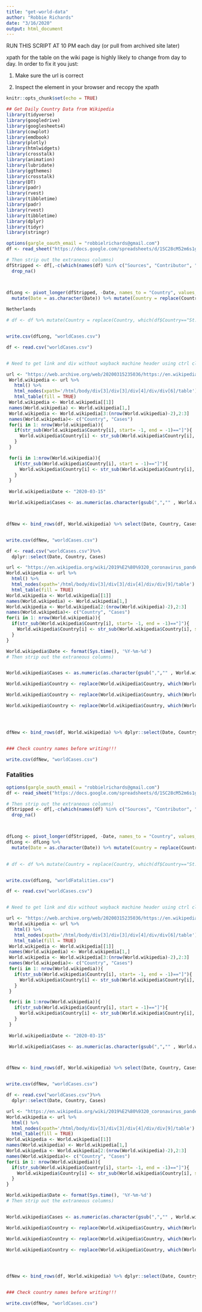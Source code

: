 ```yaml
---
title: "get-world-data"
author: "Robbie Richards"
date: "3/16/2020"
output: html_document
---
```


RUN THIS SCRIPT AT 10 PM each day (or pull from archived site later)

xpath for the table on the wiki page is highly likely to change from day to day. In order to fix it you just:

1) Make sure the url is correct

2) Inspect the element in your browser and recopy the xpath



```r
knitr::opts_chunk$set(echo = TRUE)
```

```r
## Get Daily Country Data from Wikipedia
library(tidyverse)
library(googledrive)
library(googlesheets4)
library(cowplot)
library(emdbook)
library(plotly)
library(htmlwidgets)
library(crosstalk)
library(animation)
library(lubridate)
library(ggthemes)
library(crosstalk)
library(DT)
library(padr)
library(rvest)
library(tibbletime)
library(padr)
library(rvest)
library(tibbletime)
library(dplyr)
library(tidyr)
library(stringr)
```


```r
options(gargle_oauth_email = "robbielrichards@gmail.com")
df <- read_sheet("https://docs.google.com/spreadsheets/d/1SC28cM52m6s1gTJutpvFxadT9GGu-li90tsqkGuaM48/edit?usp=sharing", range = "Cumulative case reports by country - confirmed")

# Then strip out the extraneous columns)
dfStripped <- df[,-c(which(names(df) %in% c("Sources", "Contributor", "Notes")))]%>%
  drop_na()



dfLong <- pivot_longer(dfStripped, -Date, names_to = "Country", values_to = "Cases") %>%
  mutate(Date = as.character(Date)) %>% mutate(Country = replace(Country, which(dfLong$Country=="The Netherlands"), "Netherlands")) %>% mutate(Country = replace(Country, which(dfLong$Country=="USA"), "United States")) %>% mutate(Country = replace(Country, which(dfLong$Country=="St. Vincent and Grenadines"|"St. Vincent"), "St. Vincent and the Grenadines")) %>%  mutate(Country = replace(Country, which(dfLong$Country=="Democratic Republic of the Congo"), "DR Congo")) 
  
Netherlands

# df <- df %>% mutate(Country = replace(Country, which(df$Country=="St. Vincent and Grenadines"| df$Country=="St. Vincent"), "St. Vincent and the Grenadines")) %>%  mutate(Country = replace(Country, which(df$Country=="Democratic Republic of the Congo"), "DR Congo")) %>% mutate(Country = replace(Country, which(df$Country=="Netherlands (kingdom)[i]"), "Netherlands"))


write.csv(dfLong, "worldCases.csv")

```

```r
df <- read.csv("worldCases.csv")


# Need to get link and div without wayback machine header using ctrl click on ubuntu

url <- "https://web.archive.org/web/20200315235036/https://en.wikipedia.org/wiki/2019%E2%80%9320_coronavirus_pandemic"
 World.wikipedia <- url %>%
   html() %>%
   html_nodes(xpath='/html/body/div[3]/div[3]/div[4]/div/div[6]/table') %>%
   html_table(fill = TRUE)
 World.wikipedia <- World.wikipedia[[1]]
 names(World.wikipedia) <- World.wikipedia[1,]
 World.wikipedia <- World.wikipedia[3:(nrow(World.wikipedia)-2),2:3]
 names(World.wikipedia)<- c("Country", "Cases")
 for(i in 1: nrow(World.wikipedia)){
   if(str_sub(World.wikipedia$Country[i], start= -1, end = -1)=="]"){
     World.wikipedia$Country[i] <- str_sub(World.wikipedia$Country[i], start = 1, end = -4)
   }
 }

 for(i in 1:nrow(World.wikipedia)){
   if(str_sub(World.wikipedia$Country[i], start = -1)=="]"){
     World.wikipedia$Country[i] <- str_sub(World.wikipedia$Country[i], end = -4)
   }
 }
 
 World.wikipedia$Date <- "2020-03-15"

 World.wikipedia$Cases <- as.numeric(as.character(gsub(",","" , World.wikipedia$Cases)))



dfNew <- bind_rows(df, World.wikipedia) %>% select(Date, Country, Cases)


write.csv(dfNew, "worldCases.csv")
```

```r



df <- read.csv("worldCases.csv")%>%
  dplyr::select(Date, Country, Cases)

url <- "https://en.wikipedia.org/wiki/2019%E2%80%9320_coronavirus_pandemic_by_country_and_territory"
World.wikipedia <- url %>%
  html() %>%
  html_nodes(xpath='/html/body/div[3]/div[3]/div[4]/div/div[9]/table') %>%
  html_table(fill = TRUE)
World.wikipedia <- World.wikipedia[[1]]
names(World.wikipedia) <- World.wikipedia[1,]
World.wikipedia <- World.wikipedia[2:(nrow(World.wikipedia)-2),2:3]
names(World.wikipedia)<- c("Country", "Cases")
for(i in 1: nrow(World.wikipedia)){
  if(str_sub(World.wikipedia$Country[i], start= -1, end = -1)=="]"){
    World.wikipedia$Country[i] <- str_sub(World.wikipedia$Country[i], start = 1, end = -4)
  }
}

World.wikipedia$Date <- format(Sys.time(), '%Y-%m-%d')
# Then strip out the extraneous columns)


World.wikipedia$Cases <- as.numeric(as.character(gsub(",","" , World.wikipedia$Cases)))

World.wikipedia$Country <- replace(World.wikipedia$Country, which(World.wikipedia$Country=="Netherlands[l]"), "Netherlands")

World.wikipedia$Country <- replace(World.wikipedia$Country, which(World.wikipedia$Country=="United States[f]"), "United States")

World.wikipedia$Country <- replace(World.wikipedia$Country, which(World.wikipedia$Country=="Denmark[p][q]"), "Denmark")




dfNew <- bind_rows(df, World.wikipedia) %>% dplyr::select(Date, Country, Cases)


### Check country names before writing!!!

write.csv(dfNew, "worldCases.csv")


```


### Fatalities



```r
options(gargle_oauth_email = "robbielrichards@gmail.com")
df <- read_sheet("https://docs.google.com/spreadsheets/d/1SC28cM52m6s1gTJutpvFxadT9GGu-li90tsqkGuaM48/edit?usp=sharing", range = "Cumulative fatalities reported by country")

# Then strip out the extraneous columns)
dfStripped <- df[,-c(which(names(df) %in% c("Sources", "Contributor", "Notes")))]%>%
  drop_na()



dfLong <- pivot_longer(dfStripped, -Date, names_to = "Country", values_to = "Fatalities") 
dfLong <- dfLong %>%
  mutate(Date = as.character(Date)) %>% mutate(Country = replace(Country, which(dfLong$Country=="The Netherlands"), "Netherlands")) %>% mutate(Country = replace(Country, which(dfLong$Country=="USA"), "United States")) %>% mutate(Country = replace(Country, which(dfLong$Country=="St. Vincent and Grenadines" | dfLong$Country =="St. Vincent"), "St. Vincent and the Grenadines")) %>%  mutate(Country = replace(Country, which(dfLong$Country=="Democratic Republic of the Congo"), "DR Congo")) 
  

# df <- df %>% mutate(Country = replace(Country, which(df$Country=="St. Vincent and Grenadines"| df$Country=="St. Vincent"), "St. Vincent and the Grenadines")) %>%  mutate(Country = replace(Country, which(df$Country=="Democratic Republic of the Congo"), "DR Congo")) %>% mutate(Country = replace(Country, which(df$Country=="Netherlands (kingdom)[i]"), "Netherlands"))


write.csv(dfLong, "worldFatalities.csv")

```

```r
df <- read.csv("worldCases.csv")


# Need to get link and div without wayback machine header using ctrl click on ubuntu

url <- "https://web.archive.org/web/20200315235036/https://en.wikipedia.org/wiki/2019%E2%80%9320_coronavirus_pandemic"
 World.wikipedia <- url %>%
   html() %>%
   html_nodes(xpath='/html/body/div[3]/div[3]/div[4]/div/div[6]/table') %>%
   html_table(fill = TRUE)
 World.wikipedia <- World.wikipedia[[1]]
 names(World.wikipedia) <- World.wikipedia[1,]
 World.wikipedia <- World.wikipedia[3:(nrow(World.wikipedia)-2),2:3]
 names(World.wikipedia)<- c("Country", "Cases")
 for(i in 1: nrow(World.wikipedia)){
   if(str_sub(World.wikipedia$Country[i], start= -1, end = -1)=="]"){
     World.wikipedia$Country[i] <- str_sub(World.wikipedia$Country[i], start = 1, end = -4)
   }
 }

 for(i in 1:nrow(World.wikipedia)){
   if(str_sub(World.wikipedia$Country[i], start = -1)=="]"){
     World.wikipedia$Country[i] <- str_sub(World.wikipedia$Country[i], end = -4)
   }
 }
 
 World.wikipedia$Date <- "2020-03-15"

 World.wikipedia$Cases <- as.numeric(as.character(gsub(",","" , World.wikipedia$Cases)))



dfNew <- bind_rows(df, World.wikipedia) %>% select(Date, Country, Cases)


write.csv(dfNew, "worldCases.csv")
```

```r



df <- read.csv("worldCases.csv")%>%
  dplyr::select(Date, Country, Cases)

url <- "https://en.wikipedia.org/wiki/2019%E2%80%9320_coronavirus_pandemic_by_country_and_territory"
World.wikipedia <- url %>%
  html() %>%
  html_nodes(xpath='/html/body/div[3]/div[3]/div[4]/div/div[9]/table') %>%
  html_table(fill = TRUE)
World.wikipedia <- World.wikipedia[[1]]
names(World.wikipedia) <- World.wikipedia[1,]
World.wikipedia <- World.wikipedia[2:(nrow(World.wikipedia)-2),2:3]
names(World.wikipedia)<- c("Country", "Cases")
for(i in 1: nrow(World.wikipedia)){
  if(str_sub(World.wikipedia$Country[i], start= -1, end = -1)=="]"){
    World.wikipedia$Country[i] <- str_sub(World.wikipedia$Country[i], start = 1, end = -4)
  }
}

World.wikipedia$Date <- format(Sys.time(), '%Y-%m-%d')
# Then strip out the extraneous columns)


World.wikipedia$Cases <- as.numeric(as.character(gsub(",","" , World.wikipedia$Cases)))

World.wikipedia$Country <- replace(World.wikipedia$Country, which(World.wikipedia$Country=="Netherlands[l]"), "Netherlands")

World.wikipedia$Country <- replace(World.wikipedia$Country, which(World.wikipedia$Country=="United States[f]"), "United States")

World.wikipedia$Country <- replace(World.wikipedia$Country, which(World.wikipedia$Country=="Denmark[p][q]"), "Denmark")




dfNew <- bind_rows(df, World.wikipedia) %>% dplyr::select(Date, Country, Cases)


### Check country names before writing!!!

write.csv(dfNew, "worldCases.csv")


```
